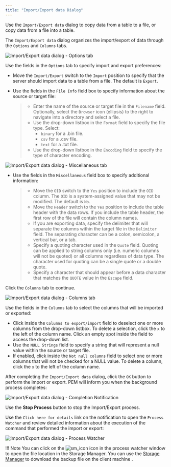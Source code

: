 ```yaml
---
title: "Import/Export data Dialog"
---
```


<div id="import_export_data" class="registered_link"></div>

Use the `Import/Export data` dialog to copy data from a table to a file, or copy data from a file into a table.

The `Import/Export data` dialog organizes the import/export of data through the `Options` and `Columns` tabs.

![Import/Export data dialog - Options tab](../images/import_export_options.png)

Use the fields in the `Options` tab to specify import and export preferences:

-   Move the `Import/Export` switch to the `Import` position to specify that the server should import data to a table from a file. The default is `Export`.

-   Use the fields in the `File Info` field box to specify information about the source or target file:

    > -   Enter the name of the source or target file in the `Filename` field. Optionally, select the `Browser` icon (ellipsis) to the right to navigate into a directory and select a file.
    > -   Use the drop-down listbox in the `Format` field to specify the file type. Select:
    >     -   `binary` for a .bin file.
    >     -   `csv` for a .csv file.
    >     -   `text` for a .txt file.
    > -   Use the drop-down listbox in the `Encoding` field to specify the type of character encoding.

![Import/Export data dialog - Miscellaneous tab](../images/import_export_miscellaneous.png)

-   Use the fields in the `Miscellaneous` field box to specify additional information:

    > -   Move the `OID` switch to the `Yes` position to include the `OID` column. The `OID` is a system-assigned value that may not be modified. The default is `No`.
    > -   Move the `Header` switch to the `Yes` position to include the table header with the data rows. If you include the table header, the first row of the file will contain the column names.
    > -   If you are exporting data, specify the delimiter that will separate the columns within the target file in the `Delimiter` field. The separating character can be a colon, semicolon, a vertical bar, or a tab.
    > -   Specify a quoting character used in the `Quote` field. Quoting can be applied to string columns only (i.e. numeric columns will not be quoted) or all columns regardless of data type. The character used for quoting can be a single quote or a double quote.
    > -   Specify a character that should appear before a data character that matches the `QUOTE` value in the `Escape` field.

Click the `Columns` tab to continue.

![Import/Export data dialog - Columns tab](../images/import_export_columns.png)

Use the fields in the `Columns` tab to select the columns that will be imported or exported:

-   Click inside the `Columns to export/import` field to deselect one or more columns from the drop-down listbox. To delete a selection, click the `x` to the left of the column name. Click an empty spot inside the field to access the drop-down list.
-   Use the `NULL Strings` field to specify a string that will represent a null value within the source or target file.
-   If enabled, click inside the `Not null columns` field to select one or more columns that will not be checked for a NULL value. To delete a column, click the `x` to the left of the column name.

After completing the `Import/Export data` dialog, click the `OK` button to perform the import or export. PEM will inform you when the background process completes:

![Import/Export data dialog - Completion Notification](../images/import_export_complete.png)

Use the **Stop Process** button to stop the Import/Export process.

Use the `Click here for details` link on the notification to open the `Process Watcher` and review detailed information about the execution of the command that performed the import or export:

![Import/Export data dialog - Process Watcher](../images/import_export_pw.png)

!!! Note
    You can click on the ![sm_icon](../images/sm_icon.png) icon in the process watcher window to open the file location in the Storage Manager. You can use the [Storage Manager](05_storage_manager/#storage_manager) to download the backup file on the client machine .
